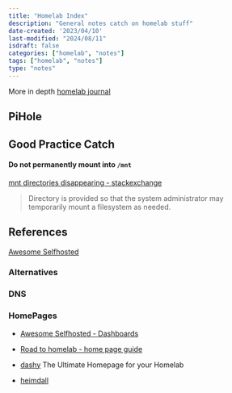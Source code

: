 ```yaml
---
title: "Homelab Index"
description: "General notes catch on homelab stuff"
date-created: '2023/04/10'
last-modified: "2024/08/11"
isdraft: false
categories: ["homelab", "notes"]
tags: ["homelab", "notes"]
type: "notes"
---
```



More in depth [homelab journal](/journals/homelab-journal/homelab-journal-index.mdx)


## PiHole 



## Good Practice Catch 

#### Do not permanently mount into `/mnt`  

[mnt directories disappearing - stackexchange](https://unix.stackexchange.com/questions/1986/mnt-directories-disappearing)

> Directory is provided so that the system administrator may temporarily mount a filesystem as needed.

## References 

[Awesome Selfhosted](https://github.com/awesome-selfhosted/awesome-selfhosted)

### Alternatives 

### DNS 


### HomePages

- [Awesome Selfhosted - Dashboards](https://github.com/awesome-selfhosted/awesome-selfhosted#personal-dashboards)
- [Road to homelab - home page guide](https://roadtohomelab.blog/homelab-homepage-guide/)

-  [dashy](https://dashy.to/)
The Ultimate Homepage for your Homelab
- [heimdall](https://heimdall.site/)